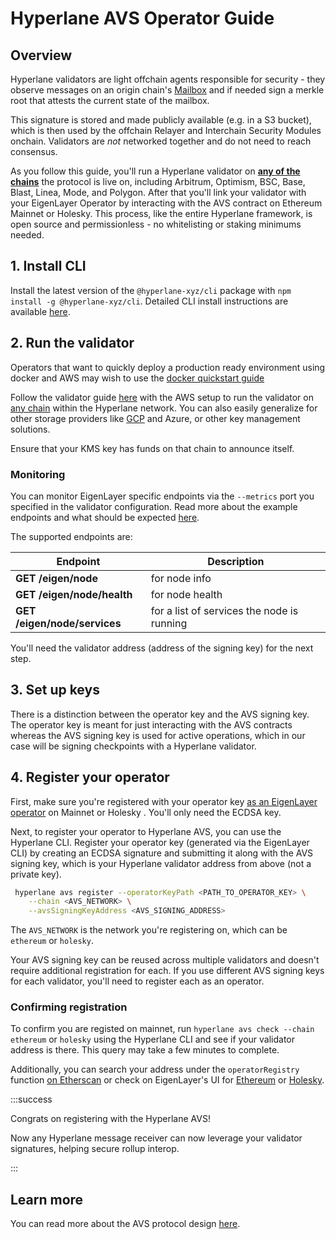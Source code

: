 # Hyperlane AVS Operator Guide

## Overview

Hyperlane validators are light offchain agents responsible for security - they observe messages on an origin chain's [Mailbox](../protocol/mailbox.mdx) and if needed sign a merkle root that attests the current state of the mailbox.

This signature is stored and made publicly available (e.g. in a S3 bucket), which is then used by the offchain Relayer and Interchain Security Modules onchain. Validators are _not_ networked together and do not need to reach consensus.

As you follow this guide, you'll run a Hyperlane validator on [**any of the chains**](https://github.com/hyperlane-xyz/hyperlane-registry/tree/main/chains) the protocol is live on, including Arbitrum, Optimism, BSC, Base, Blast, Linea, Mode, and Polygon. After that you'll link your validator with your EigenLayer Operator by interacting with the AVS contract on Ethereum Mainnet or Holesky. This process, like the entire Hyperlane framework, is open source and permissionless - no whitelisting or staking minimums needed.

## 1. Install CLI

Install the latest version of the `@hyperlane-xyz/cli` package with `npm install -g @hyperlane-xyz/cli`. Detailed CLI install instructions are available [here](https://docs.hyperlane.xyz/docs/reference/cli).

## 2. Run the validator

Operators that want to quickly deploy a production ready environment using docker and AWS may wish to use the [docker quickstart guide](../operate/validators/docker-quickstart.mdx)

Follow the validator guide [here](../operate/validators/run-validators.mdx) with the AWS setup to run the validator on [any chain](https://github.com/hyperlane-xyz/hyperlane-registry/tree/main/chains) within the Hyperlane network. You can also easily generalize for other storage providers like [GCP](https://github.com/hyperlane-xyz/hyperlane-monorepo/pull/3156) and Azure, or other key management solutions.

Ensure that your KMS key has funds on that chain to announce itself.

### Monitoring

You can monitor EigenLayer specific endpoints via the `--metrics` port you specified in the validator configuration. Read more about the example endpoints and what should be expected [here](https://docs.eigenlayer.xyz/eigenlayer/avs-guides/spec/api/).

The supported endpoints are:

| Endpoint                     | Description                                |
| ---------------------------- | ------------------------------------------ |
| **GET /eigen/node**          | for node info                              |
| **GET /eigen/node/health**   | for node health                            |
| **GET /eigen/node/services** | for a list of services the node is running |

You'll need the validator address (address of the signing key) for the next step.

## 3. Set up keys

There is a distinction between the operator key and the AVS signing key. The operator key is meant for just interacting with the AVS contracts whereas the AVS signing key is used for active operations, which in our case will be signing checkpoints with a Hyperlane validator.

## 4. Register your operator

First, make sure you're registered with your operator key [as an EigenLayer operator](https://docs.eigenlayer.xyz/eigenlayer/operator-guides/operator-installation#operator-configuration-and-registration) on Mainnet or Holesky . You'll only need the ECDSA key.

Next, to register your operator to Hyperlane AVS, you can use the Hyperlane CLI. Register your operator key (generated via the EigenLayer CLI) by creating an ECDSA signature and submitting it along with the AVS signing key, which is your Hyperlane validator address from above (not a private key).

```bash
 hyperlane avs register --operatorKeyPath <PATH_TO_OPERATOR_KEY> \
    --chain <AVS_NETWORK> \
    --avsSigningKeyAddress <AVS_SIGNING_ADDRESS>
```

The `AVS_NETWORK` is the network you're registering on, which can be `ethereum` or `holesky`.

Your AVS signing key can be reused across multiple validators and doesn't require additional registration for each. If you use different AVS signing keys for each validator, you'll need to register each as an operator.

### Confirming registration

To confirm you are registed on mainnet, run `hyperlane avs check --chain ethereum` or `holesky` using the Hyperlane CLI and see if your validator address is there. This query may take a few minutes to complete.

Additionally, you can search your address under the `operatorRegistry` function [on Etherscan](https://etherscan.io/address/0x272CF0BB70D3B4f79414E0823B426d2EaFd48910#readProxyContract#F12) or check on EigenLayer's UI for [Ethereum](https://app.eigenlayer.xyz/avs/0xe8e59c6c8b56f2c178f63bcfc4ce5e5e2359c8fc) or [Holesky](https://holesky.eigenlayer.xyz/avs/0xc76e477437065093d353b7d56c81ff54d167b0ab).

:::success

Congrats on registering with the Hyperlane AVS!

Now any Hyperlane message receiver can now leverage your validator signatures, helping secure rollup interop.

:::

## Learn more

You can read more about the AVS protocol design [here](../protocol/eigenlayer-avs.mdx).
